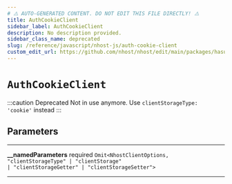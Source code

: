 ```yaml
---
# ⚠️ AUTO-GENERATED CONTENT. DO NOT EDIT THIS FILE DIRECTLY! ⚠️
title: AuthCookieClient
sidebar_label: AuthCookieClient
description: No description provided.
sidebar_class_name: deprecated
slug: /reference/javascript/nhost-js/auth-cookie-client
custom_edit_url: https://github.com/nhost/nhost/edit/main/packages/hasura-auth-js/src/internal-client.ts#L134
---
```


# `AuthCookieClient`

:::caution Deprecated
Not in use anymore. Use `clientStorageType: 'cookie'` instead
:::

## Parameters

---

**<span className="parameter-name">\_\_namedParameters</span>** <span className="optional-status">required</span> <code>Omit&lt;NhostClientOptions, "clientStorageType" &#124; "clientStorage" &#124; "clientStorageGetter" &#124; "clientStorageSetter"&gt;</code>

---
